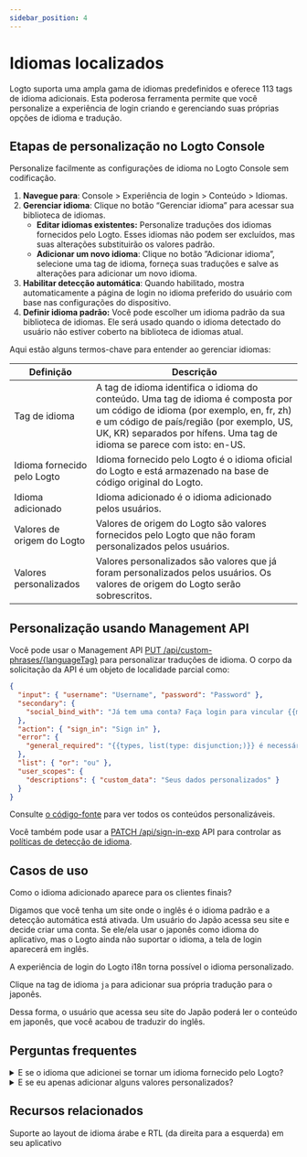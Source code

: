 ```yaml
---
sidebar_position: 4
---
```


# Idiomas localizados

Logto suporta uma ampla gama de idiomas predefinidos e oferece 113 tags de idioma adicionais. Esta poderosa ferramenta permite que você personalize a experiência de login criando e gerenciando suas próprias opções de idioma e tradução.

## Etapas de personalização no Logto Console

Personalize facilmente as configurações de idioma no Logto Console sem codificação.

1. **Navegue para**: <CloudLink to="/sign-in-experience/content">Console > Experiência de login > Conteúdo > Idiomas</CloudLink>.
2. **Gerenciar idioma**: Clique no botão “Gerenciar idioma” para acessar sua biblioteca de idiomas.
   - **Editar idiomas existentes:** Personalize traduções dos idiomas fornecidos pelo Logto. Esses idiomas não podem ser excluídos, mas suas alterações substituirão os valores padrão.
   - **Adicionar um novo idioma**: Clique no botão ”Adicionar idioma”, selecione uma tag de idioma, forneça suas traduções e salve as alterações para adicionar um novo idioma.
3. **Habilitar detecção automática**: Quando habilitado, mostra automaticamente a página de login no idioma preferido do usuário com base nas configurações do dispositivo.
4. **Definir idioma padrão:** Você pode escolher um idioma padrão da sua biblioteca de idiomas. Ele será usado quando o idioma detectado do usuário não estiver coberto na biblioteca de idiomas atual.

Aqui estão alguns termos-chave para entender ao gerenciar idiomas:

| Definição                   | Descrição                                                                                                                                                                                                                                               |
| --------------------------- | ------------------------------------------------------------------------------------------------------------------------------------------------------------------------------------------------------------------------------------------------------- |
| Tag de idioma               | A tag de idioma identifica o idioma do conteúdo. Uma tag de idioma é composta por um código de idioma (por exemplo, en, fr, zh) e um código de país/região (por exemplo, US, UK, KR) separados por hífens. Uma tag de idioma se parece com isto: en-US. |
| Idioma fornecido pelo Logto | Idioma fornecido pelo Logto é o idioma oficial do Logto e está armazenado na base de código original do Logto.                                                                                                                                          |
| Idioma adicionado           | Idioma adicionado é o idioma adicionado pelos usuários.                                                                                                                                                                                                 |
| Valores de origem do Logto  | Valores de origem do Logto são valores fornecidos pelo Logto que não foram personalizados pelos usuários.                                                                                                                                               |
| Valores personalizados      | Valores personalizados são valores que já foram personalizados pelos usuários. Os valores de origem do Logto serão sobrescritos.                                                                                                                        |

## Personalização usando Management API

Você pode usar o Management API [PUT /api/custom-phrases/\{languageTag\}](https://openapi.logto.io/operation/operation-replacecustomphrase) para personalizar traduções de idioma. O corpo da solicitação da API é um objeto de localidade parcial como:

```json
{
  "input": { "username": "Username", "password": "Password" },
  "secondary": {
    "social_bind_with": "Já tem uma conta? Faça login para vincular {{methods, list(type: disjunction;)}} com sua identidade social."
  },
  "action": { "sign_in": "Sign in" },
  "error": {
    "general_required": "{{types, list(type: disjunction;)}} é necessário"
  },
  "list": { "or": "ou" },
  "user_scopes": {
    "descriptions": { "custom_data": "Seus dados personalizados" }
  }
}
```

Consulte [o código-fonte](https://github.com/logto-io/logto/blob/master/packages/phrases-experience/src/locales/en/index.ts) para ver todos os conteúdos personalizáveis.

Você também pode usar a [PATCH /api/sign-in-exp](https://openapi.logto.io/group/endpoint-sign-in-experience) API para controlar as [políticas de detecção de idioma](https://openapi.logto.io/operation/operation-getsigninexp#operation-getsigninexp-200-body-application-json-languageinfo).

## Casos de uso

Como o idioma adicionado aparece para os clientes finais?

Digamos que você tenha um site onde o inglês é o idioma padrão e a detecção automática está ativada. Um usuário do Japão acessa seu site e decide criar uma conta. Se ele/ela usar o japonês como idioma do aplicativo, mas o Logto ainda não suportar o idioma, a tela de login aparecerá em inglês.

A experiência de login do Logto i18n torna possível o idioma personalizado.

Clique na tag de idioma `ja` para adicionar sua própria tradução para o japonês.

Dessa forma, o usuário que acessa seu site do Japão poderá ler o conteúdo em japonês, que você acabou de traduzir do inglês.

## Perguntas frequentes

<details>
  <summary>E se o idioma que adicionei se tornar um idioma fornecido pelo Logto?</summary>

Ao lado da tag de idioma à esquerda, aparecerá uma tag fornecida pelo Logto, e o idioma que você adicionou não poderá mais ser removido. Os valores modificados continuam a funcionar e substituem os valores originais do Logto. Apague os valores fornecidos pelo usuário para usar os valores fornecidos pela configuração padrão do Logto.

</details>

<details>
  <summary>E se eu apenas adicionar alguns valores personalizados?</summary>

O que os usuários finais veem é o resultado da fusão das duas colunas.
Suponha que você queira apenas fazer ajustes em um subconjunto das cópias de conteúdo original fornecidas pelo Logto. A única diferença entre sua tela de inscrição e a fornecida pelo Logto serão as chaves que você editou. O restante do conteúdo permanecerá inalterado.

</details>

## Recursos relacionados

<Url href="https://blog.logto.io/rtl-language-support">
  Suporte ao layout de idioma árabe e RTL (da direita para a esquerda) em seu aplicativo
</Url>
